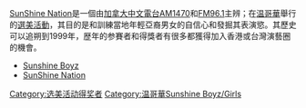 [[SunShine_Nation|SunShine Nation]]是一個由[[加拿大中文電台AM1470|加拿大中文電台AM1470]]和[[FM96.1|FM96.1]]主辨；在[[温哥華|温哥華]]舉行的[[選美活動|選美活動]]，其目的是和訓練當地年輕亞裔男女的自信心和發掘其表演慾。其歷史可以追朔到1999年，歴年的参賽者和得獎者有很多都獲得加入香港或台灣演藝圈的機會。

*[[Sunshine_Boyz|Sunshine Boyz]]
*[[SunShine_Nation|SunShine Nation]]

[[Category:选美活动得奖者|Category:选美活动得奖者]]
[[Category:温哥華Sunshine_Boyz/Girls|Category:温哥華Sunshine Boyz/Girls]]